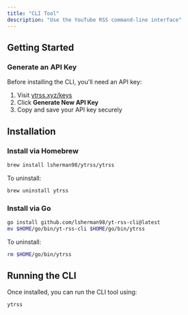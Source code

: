 ```yaml
---
title: "CLI Tool"
description: "Use the YouTube RSS command-line interface"
---
```


## Getting Started

### Generate an API Key

Before installing the CLI, you'll need an API key:

1. Visit [ytrss.xyz/keys](https://ytrss.xyz/keys)
2. Click **Generate New API Key**
3. Copy and save your API key securely

## Installation

### Install via Homebrew

```bash
brew install lsherman98/ytrss/ytrss
```

To uninstall:

```bash
brew uninstall ytrss
```

### Install via Go

```bash
go install github.com/lsherman98/yt-rss-cli@latest
mv $HOME/go/bin/yt-rss-cli $HOME/go/bin/ytrss
```

To uninstall:

```bash
rm $HOME/go/bin/ytrss
```

## Running the CLI

Once installed, you can run the CLI tool using:

```bash
ytrss
```